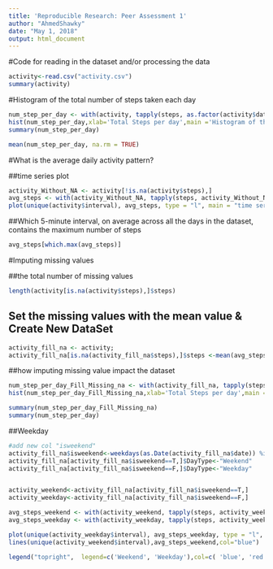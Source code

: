 ---
title: 'Reproducible Research: Peer Assessment 1'
author: "AhmedShawky"
date: "May 1, 2018"
output: html_document
---

#Code for reading in the dataset and/or processing the data

```{r}
activity<-read.csv("activity.csv")
summary(activity)
```

#Histogram of the total number of steps taken each day

```{r}
num_step_per_day <- with(activity, tapply(steps, as.factor(activity$date), sum, na.rm = T))
hist(num_step_per_day,xlab='Total Steps per day',main ='Histogram of the total number of steps taken each day')
summary(num_step_per_day)

mean(num_step_per_day, na.rm = TRUE)
```

#What is the average daily activity pattern?

##time series plot
```{r}
activity_Without_NA <- activity[!is.na(activity$steps),]
avg_steps <- with(activity_Without_NA, tapply(steps, activity_Without_NA$interval, mean))
plot(unique(activity$interval), avg_steps, type = "l", main = "time series plot", xlab = "interval", ylab = "avg steps")
```


##Which 5-minute interval, on average across all the days in the dataset, contains the maximum number of steps
```{r}
avg_steps[which.max(avg_steps)]
```


#Imputing missing values

##the total number of missing values

```{R}
length(activity[is.na(activity$steps),]$steps)
```

## Set the missing values with the mean value & Create New DataSet



```{R}
activity_fill_na <- activity;
activity_fill_na[is.na(activity_fill_na$steps),]$steps <-mean(avg_steps)

```

##how imputing missing value impact the dataset

```{r}
num_step_per_day_Fill_Missing_na <- with(activity_fill_na, tapply(steps, as.factor(activity$date), sum, na.rm = T))
hist(num_step_per_day_Fill_Missing_na,xlab='Total Steps per day',main ='Histogram of the total number of steps taken each day')

summary(num_step_per_day_Fill_Missing_na)
summary(num_step_per_day)
```

##Weekday

```{r}
#add new col "isweekend"
activity_fill_na$isweekend<-weekdays(as.Date(activity_fill_na$date)) %in% c('Sunday' ,'Saturday')
activity_fill_na[activity_fill_na$isweekend==T,]$DayType<-"Weekend"
activity_fill_na[activity_fill_na$isweekend==F,]$DayType<-"Weekday"


activity_weekend<-activity_fill_na[activity_fill_na$isweekend==T,]
activity_weekday<-activity_fill_na[activity_fill_na$isweekend==F,]

avg_steps_weekend <- with(activity_weekend, tapply(steps, activity_weekend$interval, mean))
avg_steps_weekday <- with(activity_weekday, tapply(steps, activity_weekday$interval, mean))

plot(unique(activity_weekday$interval), avg_steps_weekday, type = "l", main = "time series plot", xlab = "interval", ylab = "avg steps" ,col='red')
lines(unique(activity_weekend$interval),avg_steps_weekend,col="blue")

legend("topright",  legend=c('Weekend', 'Weekday'),col=c( 'blue', 'red'), lty=c( 1, 1))

```



